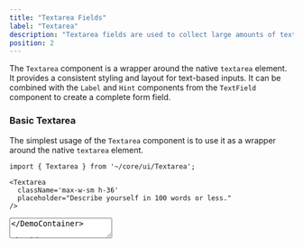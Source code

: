 ```yaml
---
title: "Textarea Fields"
label: "Textarea"
description: "Textarea fields are used to collect large amounts of text from users."
position: 2
---
```


The `Textarea` component is a wrapper around the native `textarea` element. It provides a consistent styling and layout for text-based inputs. It can be combined with the `Label` and `Hint` components from the `TextField` component to create a complete form field.

### Basic Textarea

The simplest usage of the `Textarea` component is to use it as a wrapper around the native `textarea` element.

```tsx
import { Textarea } from '~/core/ui/Textarea';

<Textarea
  className='max-w-sm h-36'
  placeholder="Describe yourself in 100 words or less."
/>
```

<DemoContainer>
  <Textarea
    className='max-w-sm h-36'
    placeholder="Describe yourself in 100 words or less."
  />
</DemoContainer>

### Textarea with Label

You can wrap the `Textarea` component with the `Textarea` component to create a form field with a label.

```tsx
import { Textarea } from '~/core/ui/Textarea';
import { TextFieldLabel } from '~/core/ui/TextField';

<TextFieldLabel>
  Who are you?
  <Textarea
    placeholder="Describe yourself in 100 words or less."
  />
</TextFieldLabel>
```

<DemoContainer>
  <TextField.Label className='max-w-sm'>
    Who are you?
    <Textarea
      className='h-36'
      placeholder="Describe yourself in 100 words or less."
    />
  </TextField.Label>
</DemoContainer>

### TextField with Label and Hint

You can add a hint to the `TextFieldLabel` component to provide additional information to the user.

```tsx
import { 
  TextFieldLabel, 
  TextFieldHint 
} from '~/core/ui/TextField';

import { Textarea } from '~/core/ui/Textarea';

<TextFieldLabel>
  Who are you?
  <Textarea
    className='h-36'
    placeholder="Describe yourself in 100 words or less."
  />

  <TextFieldHint> 
    This is a hint
  </TextFieldHint>
</TextFieldLabel>
```

<DemoContainer>
  <TextField.Label className='max-w-sm'>
    Who are you?
    <Textarea
      className='h-36'
      placeholder="Describe yourself in 100 words or less."
    />

    <TextField.Hint>
      Please provide details about yourself.
    </TextField.Hint>
  </TextField.Label>
</DemoContainer>